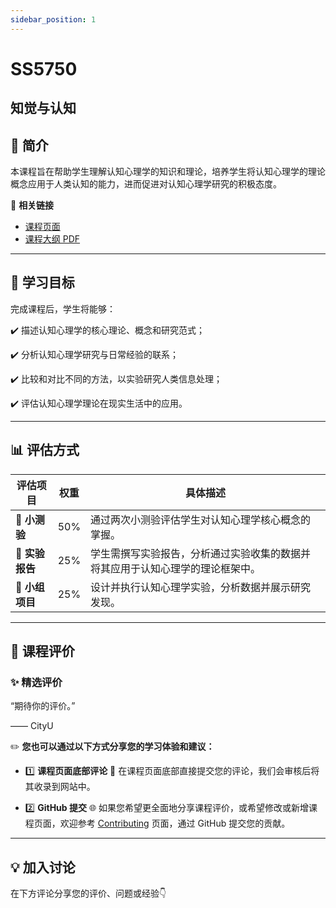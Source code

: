 ```yaml
---
sidebar_position: 1
---
```


# SS5750
## 知觉与认知

## **📘 简介**
本课程旨在帮助学生理解认知心理学的知识和理论，培养学生将认知心理学的理论概念应用于人类认知的能力，进而促进对认知心理学研究的积极态度。

🔗 **相关链接**
- [课程页面](https://www.cityu.edu.hk/catalogue/pg/202425/course/SS5750.htm)
- [课程大纲 PDF](https://www.cityu.edu.hk/catalogue/pg/202425/course/SS5750.pdf)

---

## **🎯 学习目标**

完成课程后，学生将能够：

✔️ 描述认知心理学的核心理论、概念和研究范式；

✔️ 分析认知心理学研究与日常经验的联系；

✔️ 比较和对比不同的方法，以实验研究人类信息处理；

✔️ 评估认知心理学理论在现实生活中的应用。

---

## **📊 评估方式**

| **评估项目**             | **权重** | **具体描述**                                                                                       |
|------------------------|---------|---------------------------------------------------------------------------------------------------|
| **📝 小测验**           | 50%     | 通过两次小测验评估学生对认知心理学核心概念的掌握。                                                        |
| **📄 实验报告**          | 25%     | 学生需撰写实验报告，分析通过实验收集的数据并将其应用于认知心理学的理论框架中。                                         |
| **🎤 小组项目**          | 25%     | 设计并执行认知心理学实验，分析数据并展示研究发现。                                                       |

---

## **💬 课程评价**

### ✨ **精选评价**
<div className={commentStyles.commentBox}>
    <p className={commentStyles.commentText}>
        “期待你的评价。”
    </p>
    <p className={commentStyles.commentAuthor}>—— CityU</p>
</div>

✏️ **您也可以通过以下方式分享您的学习体验和建议：**

- 1️⃣ **课程页面底部评论**
💬 在课程页面底部直接提交您的评论，我们会审核后将其收录到网站中。

- 2️⃣ **GitHub 提交**
🌐 如果您希望更全面地分享课程评价，或希望修改或新增课程页面，欢迎参考 [Contributing](https://penjc.github.io/CityU/contributing) 页面，通过 GitHub 提交您的贡献。

---

## **💡 加入讨论**

在下方评论分享您的评价、问题或经验👇
<Utterances />
